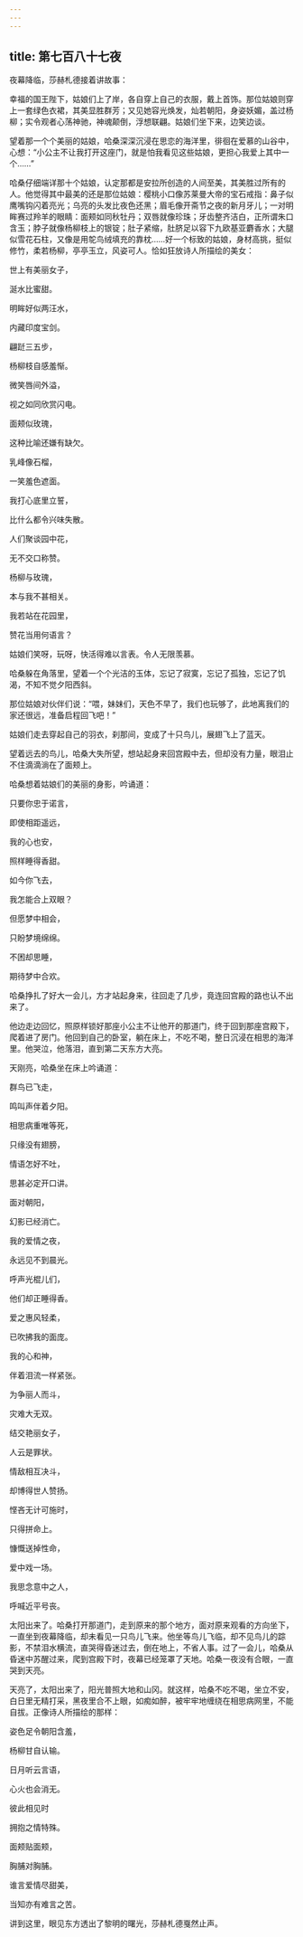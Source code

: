 ```yaml
---
---
---
```

title: 第七百八十七夜
---






夜幕降临，莎赫札德接着讲故事：





幸福的国王陛下，姑娘们上了岸，各自穿上自己的衣服，戴上首饰。那位姑娘则穿上一套绿色衣裙，其美显胜群芳；又见她容光焕发，灿若朝阳，身姿妖媚，盖过杨柳；实令观者心荡神驰，神魂颠倒，浮想联翩。姑娘们坐下来，边笑边谈。

望着那一个个美丽的姑娘，哈桑深深沉浸在思恋的海洋里，徘徊在爱慕的山谷中，心想：“小公主不让我打开这座门，就是怕我看见这些姑娘，更担心我爱上其中一个……”

哈桑仔细端详那十个姑娘，认定那都是安拉所创造的人间至美，其美胜过所有的人。他觉得其中最美的还是那位姑娘：樱桃小口像苏莱曼大帝的宝石戒指：鼻子似鹰嘴钩闪着亮光；乌亮的头发比夜色还黑；眉毛像开斋节之夜的新月牙儿；一对明眸赛过羚羊的眼睛：面颊如同秋牡丹；双唇就像珍珠；牙齿整齐洁白，正所谓朱口含玉；脖子就像杨柳枝上的银锭；肚子紧缩，肚脐足以容下九欧基亚麝香水；大腿似雪花石柱，又像是用鸵鸟绒填充的靠枕……好一个标致的姑娘，身材高挑，挺似修竹，柔若杨柳，亭亭玉立，风姿可人。恰如狂放诗人所描绘的美女：


世上有美丽女子，

涎水比蜜甜。

明眸好似两汪水，

内藏印度宝剑。

翩跹三五步，

杨柳枝自感羞惭。

微笑唇间外溢，

视之如同欣赏闪电。

面颊似玫瑰，

这种比喻还嫌有缺欠。

乳峰像石榴，

一笑羞色遮面。

我打心底里立誓，

比什么都令兴味失散。

人们聚谈园中花，

无不交口称赞。

杨柳与玫瑰，

本与我不甚相关。

我若站在花园里，

赞花当用何语言？



姑娘们笑呀，玩呀，快活得难以言表。令人无限羡慕。

哈桑躲在角落里，望着一个个光洁的玉体，忘记了寂寞，忘记了孤独，忘记了饥渴，不知不觉夕阳西斜。

那位姑娘对伙伴们说：“喂，妹妹们，天色不早了，我们也玩够了，此地离我们的家还很远，准备启程回飞吧！”

姑娘们走去穿起自己的羽衣，刹那间，变成了十只鸟儿，展翅飞上了蓝天。

望着远去的鸟儿，哈桑大失所望，想站起身来回宫殿中去，但却没有力量，眼泪止不住滴滴淌在了面颊上。

哈桑想着姑娘们的美丽的身影，吟诵道：


只要你忠于诺言，

即使相距遥远，

我的心也安，

照样睡得香甜。

如今你飞去，

我怎能合上双眼？

但愿梦中相会，

只盼梦境绵绵。

不困却思睡，

期待梦中合欢。



哈桑挣扎了好大一会儿，方才站起身来，往回走了几步，竟连回宫殿的路也认不出来了。

他边走边回忆，照原样锁好那座小公主不让他开的那道门，终于回到那座宫殿下，爬着进了房门。他回到自己的卧室，躺在床上，不吃不喝，整日沉浸在相思的海洋里。他哭泣，他落泪，直到第二天东方大亮。

天刚亮，哈桑坐在床上吟诵道：


群鸟已飞走，

鸣叫声伴着夕阳。

相思病重唯等死，

只缘没有翅膀，

情语怎好不吐，

思甚必定开口讲。

面对朝阳，

幻影已经消亡。

我的爱情之夜，

永远见不到晨光。

呼声光棍儿们，

他们却正睡得香。

爱之惠风轻柔，

已吹拂我的面庞。

我的心和神，

伴着泪流一样紧张。

为争丽人而斗，

灾难大无双。

结交艳丽女子，

人云是罪状。

情敌相互决斗，

却博得世人赞扬。

悭吝无计可施时，

只得拼命上。

慷慨送掉性命，

爱中戏一场。

我思念意中之人，

呼喊近平号丧。



太阳出来了。哈桑打开那道门，走到原来的那个地方，面对原来观看的方向坐下，一直坐到夜幕降临，却未看见一只鸟儿飞来。他坐等鸟儿飞临，却不见鸟儿的踪影，不禁泪水横流，直哭得昏迷过去，倒在地上，不省人事。过了一会儿，哈桑从昏迷中苏醒过来，爬到宫殿下时，夜幕已经笼罩了天地。哈桑一夜没有合眼，一直哭到天亮。

天亮了，太阳出来了，阳光普照大地和山冈。就这样，哈桑不吃不喝，坐立不安，白日里无精打采，黑夜里合不上眼，如痴如醉，被牢牢地缠绕在相思病网里，不能自拔。正像诗人所描绘的那样：


姿色足令朝阳含羞，

杨柳甘自认输。

日月听云言语，

心火也会消无。

彼此相见时

拥抱之情特殊。

面颊贴面颊，

胸脯对胸脯。

谁言爱情尽甜美，

当知亦有难言之苦。



讲到这里，眼见东方透出了黎明的曙光，莎赫札德戛然止声。